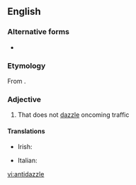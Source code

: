 {{also|anti-dazzle}}
==English==

===Alternative forms===
* {{l|en|anti-dazzle}}

===Etymology===
From {{af|en|anti-|dazzle}}.

===Adjective===
{{en-adj|-}}

# {{lb|en|of car headlights}} That does not [[dazzle]] oncoming traffic

====Translations====
{{trans-top|that does not dazzle}}
* Irish: {{t|ga|frithdhallta}}
{{trans-mid}}
* Italian: {{t+|it|anabbagliante}}
{{trans-bottom}}

[[vi:antidazzle]]